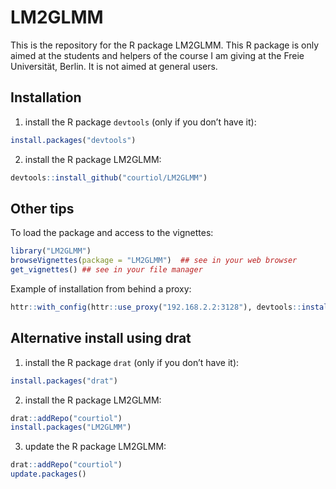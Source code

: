 # LM2GLMM

This is the repository for the R package LM2GLMM.
This R package is only aimed at the students and helpers of the course I am giving at the 
Freie Universität, Berlin. It is not aimed at general users.

## Installation

1. install the R package ```devtools``` (only if you don't have it):

```r
install.packages("devtools")
```

2. install the R package LM2GLMM:

```r
devtools::install_github("courtiol/LM2GLMM")
```

## Other tips

To load the package and access to the vignettes:

```r
library("LM2GLMM")
browseVignettes(package = "LM2GLMM")  ## see in your web browser
get_vignettes() ## see in your file manager
```

Example of installation from behind a proxy:

```r
httr::with_config(httr::use_proxy("192.168.2.2:3128"), devtools::install_github("courtiol/LM2GLMM"))
```

## Alternative install using drat


1. install the R package ```drat``` (only if you don't have it):

```r
install.packages("drat")
```

2. install the R package LM2GLMM:

```r
drat::addRepo("courtiol")
install.packages("LM2GLMM")
```

3. update the R package LM2GLMM:

```r
drat::addRepo("courtiol")
update.packages()
```
